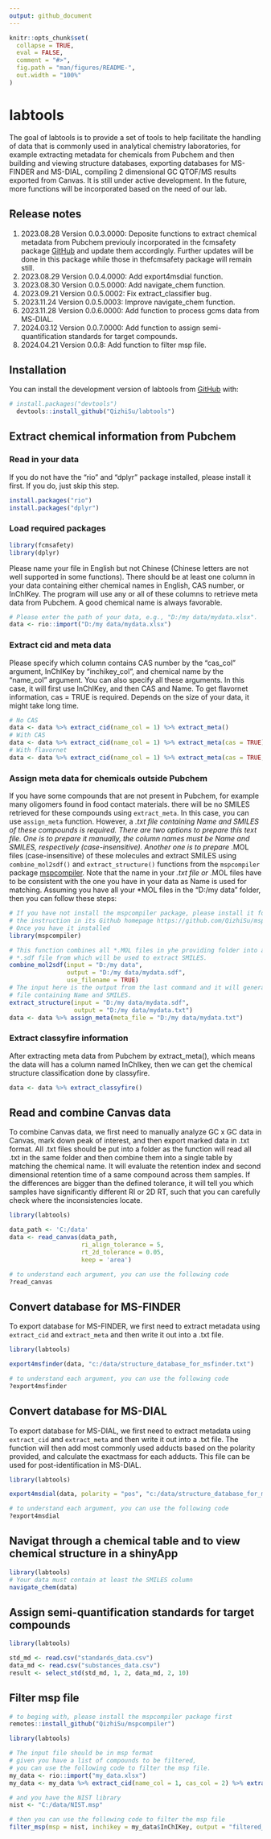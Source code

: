 ```yaml
---
output: github_document
---
```


<!-- README.md is generated from README.Rmd. Please edit that file -->

```r
knitr::opts_chunk$set(
  collapse = TRUE,
  eval = FALSE,
  comment = "#>",
  fig.path = "man/figures/README-",
  out.width = "100%"
)
```

# labtools

<!-- badges: start -->
<!-- badges: end -->

The goal of labtools is to provide a set of tools to help facilitate the 
handling of data that is commonly used in analytical chemistry laboratories,
for example extracting metadata for chemicals from Pubchem and then building and
viewing structure databases, exporting databases for MS-FINDER and MS-DIAL, 
compiling 2 dimensional GC QTOF/MS results exported from Canvas. It is still under
active development. In the future, more functions will be incorporated based on
the need of our lab.

## Release notes
1. 2023.08.28 Version 0.0.3.0000: Deposite functions to extract chemical metadata 
from Pubchem previouly incorporated in the fcmsafety package [GitHub](https://github.com/QizhiSu/fcmsafety) and update them accordingly. 
Further updates will be done in this package while those in thefcmsafety package 
will remain still.
2. 2023.08.29 Version 0.0.4.0000: Add export4msdial function.
3. 2023.08.30 Version 0.0.5.0000: Add navigate_chem function.
4. 2023.09.21 Version 0.0.5.0002: Fix extract_classifier bug.
5. 2023.11.24 Version 0.0.5.0003: Improve navigate_chem function.
6. 2023.11.28 Version 0.0.6.0000: Add function to process gcms data from MS-DIAL.
7. 2024.03.12 Version 0.0.7.0000: Add function to assign semi-quantification
standards for target compounds.
8. 2024.04.21 Version 0.0.8: Add function to filter msp file.

## Installation

You can install the development version of labtools from [GitHub](https://github.com/) with:

``` r
# install.packages("devtools")
  devtools::install_github("QizhiSu/labtools")
```

## Extract chemical information from Pubchem
### Read in your data

If you do not have the "rio" and "dplyr" package installed, please install it first. 
If you do, just skip this step.

```r
install.packages("rio")
install.packages("dplyr")
```

### Load required packages
```r
library(fcmsafety)
library(dplyr)
```

Please name your file in English but not Chinese (Chinese letters are not well 
supported in some functions). There should be at least one
column in your data containing either chemical names in English, CAS number, or 
InChIKey. The program will use any or all of these columns to retrieve meta data 
from Pubchem. A good chemical name is always favorable.
```r
# Please enter the path of your data, e.g., "D:/my data/mydata.xlsx".
data <- rio::import("D:/my data/mydata.xlsx")
```

### Extract cid and meta data

Please specify which column contains CAS number by the "cas_col" argument, 
InChIKey by "inchikey_col", and chemical name by the "name_col" argument. You 
can also specify all these arguments. In this case, it will first use InChIKey, 
and then CAS and Name. To get flavornet information, cas = TRUE is required.
Depends on the size of your data, it might take long time.
```r
# No CAS
data <- data %>% extract_cid(name_col = 1) %>% extract_meta()
# With CAS
data <- data %>% extract_cid(name_col = 1) %>% extract_meta(cas = TRUE)
# With flavornet
data <- data %>% extract_cid(name_col = 1) %>% extract_meta(cas = TRUE, flavonet = TRUE)
```

### Assign meta data for chemicals outside Pubchem
If you have some compounds that are not present in Pubchem, for example many 
oligomers found in food contact materials. there will be no
SMILES retrieved for these compounds using ```extract_meta```. In this case,
you can use ```assign_meta``` function. However, a *.txt file containing Name 
and SMILES of these compounds is required. There are two options to prepare this
text file. One is to prepare it manually, the column names must be Name and 
SMILES, respectively (case-insensitive). Another one is to prepare *.MOL files 
(case-insensitive) of these molecules and extract SMILES using ```combine_mol2sdf()```
and ```extract_structure()``` functions from the ```mspcompiler``` package
[mspcompiler](https://github.com/QizhiSu/mspcompiler). Note that the name in your *.txt
file or *.MOL files have to be consistent with the one you have in your data
as Name is used for matching. Assuming you have all your *MOL files in the
"D:/my data" folder, then you can follow these steps:
```r
# If you have not install the mspcompiler package, please install it following
# the instruction in its Github homepage https://github.com/QizhiSu/mspcompiler.
# Once you have it installed
library(mspcompiler)

# This function combines all *.MOL files in yhe providing folder into a single 
# *.sdf file from which will be used to extract SMILES. 
combine_mol2sdf(input = "D:/my data", 
                output = "D:/my data/mydata.sdf",
                use_filename = TRUE)
# The input here is the output from the last command and it will generate a *.txt 
# file containing Name and SMILES.  
extract_structure(input = "D:/my data/mydata.sdf",
                  output = "D:/my data/mydata.txt")
data <- data %>% assign_meta(meta_file = "D:/my data/mydata.txt")
```

### Extract classyfire information

After extracting meta data from Pubchem by extract_meta(), which means the data 
will has a column named InChIkey, then we can get the chemical structure 
classification done by classyfire.
```r
data <- data %>% extract_classyfire()
```


## Read and combine Canvas data

To combine Canvas data, we first need to manually analyze GC x GC data in Canvas,
mark down peak of interest, and then export marked data in .txt format. All .txt 
files should be put into a folder as the function will read all .txt in the same
folder and then combine them into a single table by matching the chemical name. 
It will evaluate the retention index and second dimensional retention time of a 
same compound across them samples. If the differences are bigger than the defined 
tolerance, it will tell you which samples have significantly different RI or 2D RT,
such that you can carefully check where the inconsistencies locate. 
```r
library(labtools)

data_path <- 'C:/data'
data <- read_canvas(data_path, 
                    ri_align_tolerance = 5,
                    rt_2d_tolerance = 0.05,
                    keep = 'area')

# to understand each argument, you can use the following code
?read_canvas

```

## Convert database for MS-FINDER
To export database for MS-FINDER, we first need to extract metadata using 
```extract_cid``` and ```extract_meta``` and then write it out into a .txt file. 
```r
library(labtools)

export4msfinder(data, "c:/data/structure_database_for_msfinder.txt")

# to understand each argument, you can use the following code
?export4msfinder

```

## Convert database for MS-DIAL
To export database for MS-DIAL, we first need to extract metadata using 
```extract_cid``` and ```extract_meta``` and then write it out into a .txt file. 
The function will then add most commonly used adducts based on the polarity provided,
and calculate the exactmass for each adducts. This file can be used for 
post-identification in MS-DIAL.
```r
library(labtools)

export4msdial(data, polarity = "pos", "c:/data/structure_database_for_msfinder.txt")

# to understand each argument, you can use the following code
?export4msdial
```

## Navigat through a chemical table and to view chemical structure in a shinyApp
```r
library(labtools)
# Your data must contain at least the SMILES column
navigate_chem(data)

```

## Assign semi-quantification standards for target compounds
```r
library(labtools)

std_md <- read.csv("standards_data.csv")
data_md <- read.csv("substances_data.csv")
result <- select_std(std_md, 1, 2, data_md, 2, 10)

```

## Filter msp file
```r
# to beging with, please install the mspcompiler package first
remotes::install_github("QizhiSu/mspcompiler")

library(labtools)

# The input file should be in msp format
# given you have a list of compounds to be filtered, 
# you can use the following code to filter the msp file.
my_data <- rio::import("my_data.xlsx")
my_data <- my_data %>% extract_cid(name_col = 1, cas_col = 2) %>% extract_meta(cas = TRUE)

# and you have the NIST library
nist <- "C:/data/NIST.msp"

# then you can use the following code to filter the msp file
filter_msp(msp = nist, inchikey = my_data$InChIKey, output = "filtered_nist.msp")

```

